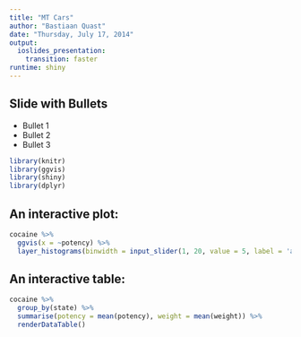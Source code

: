 ```yaml
---
title: "MT Cars"
author: "Bastiaan Quast"
date: "Thursday, July 17, 2014"
output:
  ioslides_presentation:
    transition: faster
runtime: shiny
---
```


## Slide with Bullets

- Bullet 1
- Bullet 2
- Bullet 3

```r
library(knitr)
library(ggvis)
library(shiny)
library(dplyr)
```

## An interactive plot:

```r
cocaine %>%
  ggvis(x = ~potency) %>%
  layer_histograms(binwidth = input_slider(1, 20, value = 5, label = 'adjust the binwidth'))  
```


## An interactive table:

```r
cocaine %>%
  group_by(state) %>%
  summarise(potency = mean(potency), weight = mean(weight)) %>%
  renderDataTable()
```
